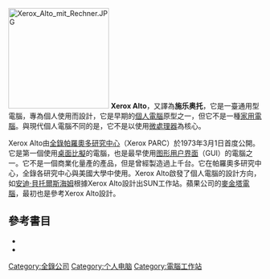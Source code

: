 {{expand|time=2014-10-02T02:48:22+00:00}}
[[File:Xerox_Alto_mit_Rechner.JPG|200px]]
'''Xerox Alto'''，又譯為'''施乐奥托'''，它是一臺通用型電腦，專為個人使用而設計，它是早期的[[個人電腦|個人電腦]]原型之一，但它不是一種[[家用電腦|家用電腦]]。與現代個人電腦不同的是，它不是以使用[[微處理器|微處理器]]為核心。

Xerox Alto由[[全錄帕羅奧多研究中心|全錄帕羅奧多研究中心]]（Xerox PARC）於1973年3月1日首度公開。它是第一個使用[[桌面比擬|桌面比擬]]的電腦，也是最早使用[[图形用户界面|图形用户界面]]（GUI）的電腦之一。它不是一個商業化量產的產品，但是曾經製造過上千台。它在帕羅奧多研究中心，全錄各研究中心與美國大學中使用。Xerox Alto啟發了個人電腦的設計方向，如[[安迪·貝托爾斯海姆|安迪·貝托爾斯海姆]]根據Xerox Alto設計出SUN工作站。蘋果公司的[[麥金塔電腦|麥金塔電腦]]，最初也是參考Xerox Alto設計。

== 參考書目 ==
* {{cite book |title=Dealers of Lightning: Xerox PARC and the Dawn of the Computer Age |last=Hiltzik |first=Michael A. |authorlink= |year=1999 |publisher=HarperCollins |location=New York |isbn=0-88730-891-0 |page= |pages= |url= }}
*{{cite book  |author= Douglas K. Smith  |author2= Robert C. Alexander  |title= Fumbling the Future: How Xerox Invented, Then Ignored, the First Personal Computer  |url= https://archive.org/details/fumblingfutureho0000smit  |publisher= William Morrow  |location= New York  |year= 1988 |isbn= 978-0688069599}}

[[Category:全錄公司|Category:全錄公司]]
[[Category:个人电脑|Category:个人电脑]]
[[Category:電腦工作站|Category:電腦工作站]]